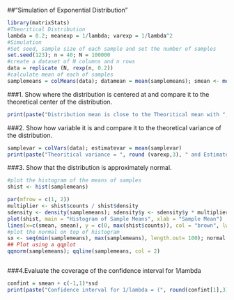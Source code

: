 ##"Simulation of Exponential Distribution"
```r
library(matrixStats)
#Theoritical Distribution
lambda = 0.2; meanexp = 1/lambda; varexp = 1/lambda^2
#Simulation
#Set seed, sample size of each sample and set the number of samples
set.seed(123); n = 40; N = 100000
#create a dataset of N columns and n rows
data = replicate (N, rexp(n, 0.2))
#calculate mean of each of samples
samplemeans = colMeans(data); datamean = mean(samplemeans); smean <- mean(samplemeans); ssd <- sd(samplemeans)
```
###1. Show where the distribution is centered at and compare it to the theoretical center of the distribution.
```r
print(paste("Distribution mean is close to the Theoritical mean with ", "Distribution mean = ", round(smean,3), " and Theoritical mean = ", round(meanexp,3)))
```
###2. Show how variable it is and compare it to the theoretical variance of the distribution.
```r
samplevar = colVars(data); estimatevar = mean(samplevar)
print(paste("Theoritical variance = ", round (varexp,3), " and Estimate of variance = ", round(estimatevar,3)))
```
###3. Show that the distribution is approximately normal.
```r
#plot the histogram of the means of samples
shist <- hist(samplemeans)
```
```r
par(mfrow = c(1, 2))
multiplier <- shist$counts / shist$density
sdensity <- density(samplemeans); sdensity$y <- sdensity$y * multiplier[1]
plot(shist, main = "Histogram of Sample Means", xlab = "Sample Mean")
lines(x=c(smean, smean), y = c(0, max(shist$counts)), col = "brown", lwd = 4)
#plot the normal on top of histogram
sx <- seq(min(samplemeans), max(samplemeans), length.out= 100); normal <- dnorm(x = sx, mean = smean, sd = ssd); lines(sx, normal * multiplier[1], col = "blue", lwd = 2)
## Plot using a qqplot
qqnorm(samplemeans); qqline(samplemeans, col = 2)
```
```r
```
###4.Evaluate the coverage of the confidence interval for 1/lambda
```r
confint = smean + c(-1,1)*ssd
print(paste("Confidence interval for 1/lambda = (", round(confint[1],3), round(confint[2],3), ")"))
```
